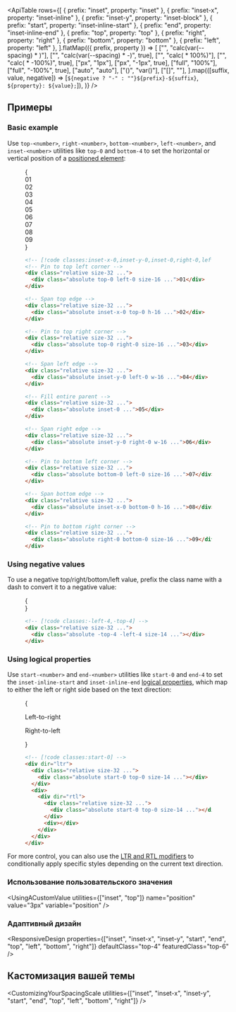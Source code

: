 

<ApiTable
  rows={[
    { prefix: "inset", property: "inset" },
    { prefix: "inset-x", property: "inset-inline" },
    { prefix: "inset-y", property: "inset-block" },
    { prefix: "start", property: "inset-inline-start" },
    { prefix: "end", property: "inset-inline-end" },
    { prefix: "top", property: "top" },
    { prefix: "right", property: "right" },
    { prefix: "bottom", property: "bottom" },
    { prefix: "left", property: "left" },
  ].flatMap(({ prefix, property }) =>
    [
      ["<number>", "calc(var(--spacing) * <number>)"],
      ["<number>", "calc(var(--spacing) * -<number>)", true],
      ["<fraction>", "calc(<fraction> * 100%)"],
      ["<fraction>", "calc(<fraction> * -100%)", true],
      ["px", "1px"],
      ["px", "-1px", true],
      ["full", "100%"],
      ["full", "-100%", true],
      ["auto", "auto"],
      ["(<custom-property>)", "var(<custom-property>)"],
      ["[<value>]", "<value>"],
    ].map(([suffix, value, negative]) => [`${negative ? "-" : ""}${prefix}-${suffix}`, `${property}: ${value};`]),
  )}
/>

## Примеры

### Basic example

Use `top-<number>`, `right-<number>`, `bottom-<number>`, `left-<number>`, and `inset-<number>` utilities like `top-0` and `bottom-4` to set the horizontal or vertical position of a [positioned element](/docs/position):

<Figure>

<Example>
  {
    <div className="grid grid-cols-3 grid-rows-3 place-items-center gap-4 font-mono text-sm leading-6 font-bold text-white">
      <div className="relative size-18 rounded-lg sm:size-32">
        <div className="absolute inset-0">
          <Stripes border className="h-full rounded-lg" />
        </div>
        <div className="absolute top-0 left-0 flex size-16 items-center justify-center rounded-lg bg-purple-500 p-4">
          01
        </div>
      </div>
      <div className="relative size-18 rounded-lg sm:size-32">
        <div className="absolute inset-0">
          <Stripes border className="h-full rounded-lg" />
        </div>
        <div className="absolute inset-x-0 top-0 flex h-16 items-center justify-center rounded-lg bg-purple-500 p-4">
          02
        </div>
      </div>
      <div className="relative size-18 rounded-lg sm:size-32">
        <div className="absolute inset-0">
          <Stripes border className="h-full rounded-lg" />
        </div>
        <div className="absolute top-0 right-0 flex size-16 items-center justify-center rounded-lg bg-purple-500 p-4">
          03
        </div>
      </div>
      <div className="relative size-18 rounded-lg sm:size-32">
        <div className="absolute inset-0">
          <Stripes border className="h-full rounded-lg" />
        </div>
        <div className="absolute inset-y-0 left-0 flex w-16 items-center justify-center rounded-lg bg-purple-500 p-4">
          04
        </div>
      </div>
      <div className="relative size-18 rounded-lg sm:size-32">
        <div className="absolute inset-0">
          <Stripes border className="h-full rounded-lg" />
        </div>
        <div className="absolute inset-0 flex items-center justify-center rounded-lg bg-purple-500 p-4">05</div>
      </div>
      <div className="relative size-18 rounded-lg sm:size-32">
        <div className="absolute inset-0">
          <Stripes border className="h-full rounded-lg" />
        </div>
        <div className="absolute inset-y-0 right-0 flex w-16 items-center justify-center rounded-lg bg-purple-500 p-4">
          06
        </div>
      </div>
      <div className="relative size-18 rounded-lg sm:size-32">
        <div className="absolute inset-0">
          <Stripes border className="h-full rounded-lg" />
        </div>
        <div className="absolute bottom-0 left-0 flex size-16 items-center justify-center rounded-lg bg-purple-500 p-4">
          07
        </div>
      </div>
      <div className="relative size-18 rounded-lg sm:size-32">
        <div className="absolute inset-0">
          <Stripes border className="h-full rounded-lg" />
        </div>
        <div className="absolute inset-x-0 bottom-0 flex h-16 items-center justify-center rounded-lg bg-purple-500 p-4">
          08
        </div>
      </div>
      <div className="relative size-18 rounded-lg sm:size-32">
        <div className="absolute inset-0">
          <Stripes border className="h-full rounded-lg" />
        </div>
        <div className="absolute right-0 bottom-0 flex size-16 items-center justify-center rounded-lg bg-purple-500 p-4">
          09
        </div>
      </div>
    </div>
  }
</Example>

```html
<!-- [!code classes:inset-x-0,inset-y-0,inset-0,right-0,left-0,top-0,bottom-0] -->
<!-- Pin to top left corner -->
<div class="relative size-32 ...">
  <div class="absolute top-0 left-0 size-16 ...">01</div>
</div>

<!-- Span top edge -->
<div class="relative size-32 ...">
  <div class="absolute inset-x-0 top-0 h-16 ...">02</div>
</div>

<!-- Pin to top right corner -->
<div class="relative size-32 ...">
  <div class="absolute top-0 right-0 size-16 ...">03</div>
</div>

<!-- Span left edge -->
<div class="relative size-32 ...">
  <div class="absolute inset-y-0 left-0 w-16 ...">04</div>
</div>

<!-- Fill entire parent -->
<div class="relative size-32 ...">
  <div class="absolute inset-0 ...">05</div>
</div>

<!-- Span right edge -->
<div class="relative size-32 ...">
  <div class="absolute inset-y-0 right-0 w-16 ...">06</div>
</div>

<!-- Pin to bottom left corner -->
<div class="relative size-32 ...">
  <div class="absolute bottom-0 left-0 size-16 ...">07</div>
</div>

<!-- Span bottom edge -->
<div class="relative size-32 ...">
  <div class="absolute inset-x-0 bottom-0 h-16 ...">08</div>
</div>

<!-- Pin to bottom right corner -->
<div class="relative size-32 ...">
  <div class="absolute right-0 bottom-0 size-16 ...">09</div>
</div>
```

</Figure>

### Using negative values

To use a negative top/right/bottom/left value, prefix the class name with a dash to convert it to a negative value:

<Figure>

<Example>
  {
    <div className="flex justify-center font-mono text-sm leading-6 font-bold text-white">
      <div className="relative size-18 rounded-lg sm:h-32 sm:w-32">
        <div className="absolute inset-0">
          <Stripes border className="h-full rounded-lg" />
        </div>
        <div className="absolute -top-4 -left-4 flex items-center justify-center rounded-lg bg-purple-500 p-4"></div>
      </div>
    </div>
  }
</Example>

```html
<!-- [!code classes:-left-4,-top-4] -->
<div class="relative size-32 ...">
  <div class="absolute -top-4 -left-4 size-14 ..."></div>
</div>
```

</Figure>

### Using logical properties

Use `start-<number>` and `end-<number>` utilities like `start-0` and `end-4` to set the `inset-inline-start` and `inset-inline-end` [logical properties](https://developer.mozilla.org/en-US/docs/Web/CSS/CSS_Logical_Properties/Basic_concepts), which map to either the left or right side based on the text direction:

<Figure>

<Example>
  {
    <div className="grid grid-cols-2 place-items-center gap-x-4">
      <div className="flex flex-col items-start gap-y-4">
        <p className="text-sm font-medium">Left-to-right</p>
        <div className="relative size-18 rounded-lg sm:size-32">
          <div className="absolute inset-0">
            <Stripes border className="h-full rounded-lg" />
          </div>
          <div className="absolute top-0 left-0 flex size-14 items-center justify-center rounded-lg bg-purple-500 p-4"></div>
        </div>
      </div>
      <div className="flex flex-col items-end gap-y-4">
        <p className="text-sm font-medium">Right-to-left</p>
        <div className="relative size-18 rounded-lg sm:size-32">
          <div className="absolute inset-0">
            <Stripes border className="h-full rounded-lg" />
          </div>
          <div className="absolute top-0 right-0 flex size-14 items-center justify-center rounded-lg bg-purple-500 p-4"></div>
        </div>
      </div>
    </div>
  }
</Example>

```html
<!-- [!code classes:start-0] -->
<div dir="ltr">
  <div class="relative size-32 ...">
    <div class="absolute start-0 top-0 size-14 ..."></div>
  </div>
  <div>
    <div dir="rtl">
      <div class="relative size-32 ...">
        <div class="absolute start-0 top-0 size-14 ..."></div>
      </div>
      <div></div>
    </div>
  </div>
</div>
```

</Figure>

For more control, you can also use the [LTR and RTL modifiers](/docs/hover-focus-and-other-states#rtl-support) to conditionally apply specific styles depending on the current text direction.

### Использование пользовательского значения

<UsingACustomValue utilities={["inset", "top"]} name="position" value="3px" variable="position" />

### Адаптивный дизайн

<ResponsiveDesign
  properties={["inset", "inset-x", "inset-y", "start", "end", "top", "left", "bottom", "right"]}
  defaultClass="top-4"
  featuredClass="top-6"
/>

## Кастомизация вашей темы

<CustomizingYourSpacingScale
  utilities={["inset", "inset-x", "inset-y", "start", "end", "top", "left", "bottom", "right"]}
/>

